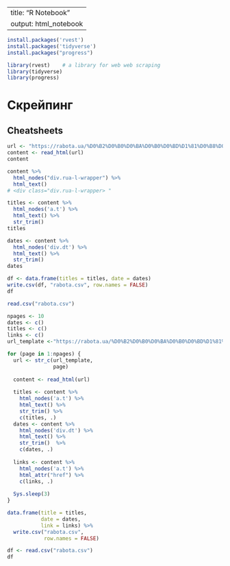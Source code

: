 

---
title: "R Notebook"
output: html_notebook
---


```r
install.packages('rvest')  
install.packages('tidyverse')
install.packages("progress")
```

```r
library(rvest)    # a library for web web scraping
library(tidyverse)
library(progress)
```

# Скрейпинг
## Cheatsheets


```r
url <- "https://rabota.ua/%D0%B2%D0%B0%D0%BA%D0%B0%D0%BD%D1%81%D0%B8%D0%B8/%D0%B0%D1%80%D1%85%D0%B8%D0%B2/%D0%B2_%D0%B8%D0%BD%D1%82%D0%B5%D1%80%D0%BD%D0%B5%D1%82%D0%B5/%D1%83%D0%BA%D1%80%D0%B0%D0%B8%D0%BD%D0%B0/pg2"
content <- read_html(url)
content
```

```r
content %>%
  html_nodes("div.rua-l-wrapper") %>%
  html_text()
# <div class="div.rua-l-wrapper> "
```

```r
titles <- content %>%
  html_nodes('a.t') %>%
  html_text() %>%
  str_trim()
titles
```

```r
dates <- content %>%
  html_nodes('div.dt') %>%
  html_text() %>%
  str_trim()
dates
```

```r
df <- data.frame(titles = titles, date = dates)
write.csv(df, "rabota.csv", row.names = FALSE) 
df
```

```r
read.csv("rabota.csv")
```

```r
npages <- 10  
dates <- c()
titles <- c()
links <- c()
url_template <-"https://rabota.ua/%D0%B2%D0%B0%D0%BA%D0%B0%D0%BD%D1%81%D0%B8%D0%B8/%D0%B0%D1%80%D1%85%D0%B8%D0%B2/%D0%B2_%D0%B8%D0%BD%D1%82%D0%B5%D1%80%D0%BD%D0%B5%D1%82%D0%B5/%D1%83%D0%BA%D1%80%D0%B0%D0%B8%D0%BD%D0%B0/pg2"
```


```r
for (page in 1:npages) {
  url <- str_c(url_template,
               page)
  
  content <- read_html(url)
  
  titles <- content %>%
    html_nodes('a.t') %>%
    html_text() %>%
    str_trim() %>%
    c(titles, .)   
  dates <- content %>%
    html_nodes('div.dt') %>%
    html_text() %>%
    str_trim()  %>%
    c(dates, .)
  
  links <- content %>%
    html_nodes('a.t') %>%
    html_attr("href") %>%
    c(links, .)
  
  Sys.sleep(3)   
}
```

```r
data.frame(title = titles,
           date = dates,
           link = links) %>%
  write.csv("rabota.csv",
            row.names = FALSE) 
```

```r
df <- read.csv("rabota.csv")
df
```
